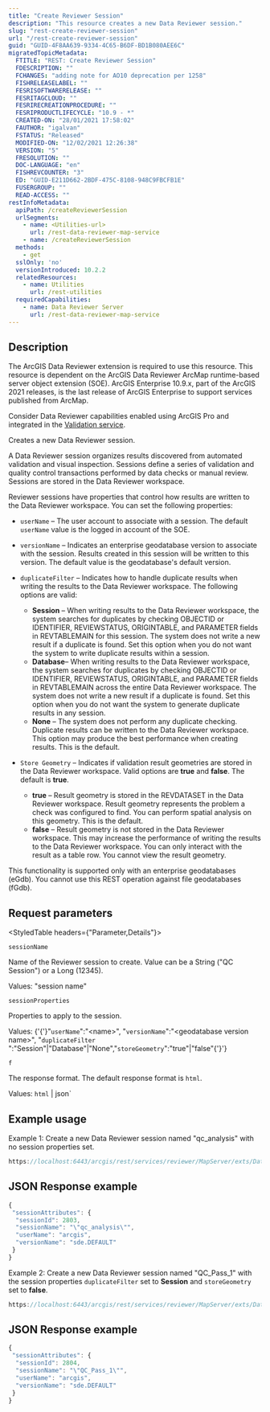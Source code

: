 ```yaml
---
title: "Create Reviewer Session"
description: "This resource creates a new Data Reviewer session."
slug: "rest-create-reviewer-session"
url: "/rest-create-reviewer-session"
guid: "GUID-4F8AA639-9334-4C65-B6DF-BD1B080AEE6C"
migratedTopicMetadata:
  FTITLE: "REST: Create Reviewer Session"
  FDESCRIPTION: ""
  FCHANGES: "adding note for AO10 deprecation per 1258"
  FISHRELEASELABEL: ""
  FESRISOFTWARERELEASE: ""
  FESRITAGCLOUD: ""
  FESRIRECREATIONPROCEDURE: ""
  FESRIPRODUCTLIFECYCLE: "10.9 - *"
  CREATED-ON: "28/01/2021 17:58:02"
  FAUTHOR: "igalvan"
  FSTATUS: "Released"
  MODIFIED-ON: "12/02/2021 12:26:38"
  VERSION: "5"
  FRESOLUTION: ""
  DOC-LANGUAGE: "en"
  FISHREVCOUNTER: "3"
  ED: "GUID-E211D662-2BDF-475C-8108-948C9FBCFB1E"
  FUSERGROUP: ""
  READ-ACCESS: ""
restInfoMetadata:
  apiPath: /createReviewerSession
  urlSegments:
    - name: <Utilities-url>
      url: /rest-data-reviewer-map-service
    - name: /createReviewerSession
  methods:
    - get
  sslOnly: 'no'
  versionIntroduced: 10.2.2
  relatedResources:
    - name: Utilities
      url: /rest-utilities
  requiredCapabilities:
    - name: Data Reviewer Server
      url: /rest-data-reviewer-map-service
---
```



## Description

<Note>
The ArcGIS Data Reviewer extension is required to use this resource.
</Note>

<Note>
This resource is dependent on the ArcGIS Data Reviewer ArcMap runtime-based server object extension (SOE). ArcGIS Enterprise 10.9.x, part of the ArcGIS 2021 releases, is the last release of ArcGIS Enterprise to support services published from ArcMap.

Consider Data Reviewer capabilities enabled using ArcGIS Pro and integrated in the [Validation service](/validation-server).
</Note>

Creates a new Data Reviewer session.

A Data Reviewer session organizes results discovered from automated validation and visual inspection. Sessions define a series of validation and quality control transactions performed by data checks or manual review. Sessions are stored in the Data Reviewer workspace.

Reviewer sessions have properties that control how results are written to the Data Reviewer workspace. You can set the following properties:

-   `userName`  – The user account to associate with a session. The default `userName` value is the logged in account of the SOE. 
-   `versionName`  – Indicates an enterprise geodatabase version to associate with the session. Results created in this session will be written to this version. The default value is the geodatabase's default version. 
-   `duplicateFilter`  – Indicates how to handle duplicate results when writing the results to the Data Reviewer workspace. The following options are valid: 

    -   **Session** – When writing results to the Data Reviewer workspace, the system searches for duplicates by checking OBJECTID or IDENTIFIER, REVIEWSTATUS, ORIGINTABLE, and PARAMETER fields in REVTABLEMAIN for this session. The system does not write a new result if a duplicate is found. Set this option when you do not want the system to write duplicate results within a session. 
    -   **Database**– When writing results to the Data Reviewer workspace, the system searches for duplicates by checking OBJECTID or IDENTIFIER, REVIEWSTATUS, ORIGINTABLE, and PARAMETER fields in REVTABLEMAIN across the entire Data Reviewer workspace. The system does not write a new result if a duplicate is found. Set this option when you do not want the system to generate duplicate results in any session. 
    -   **None** – The system does not perform any duplicate checking. Duplicate results can be written to the Data Reviewer workspace. This option may produce the best performance when creating results. This is the default. 
-   `Store Geometry`  – Indicates if validation result geometries are stored in the Data Reviewer workspace. Valid options are **true** and **false**. The default is **true**.

    -   **true** – Result geometry is stored in the REVDATASET in the Data Reviewer workspace. Result geometry represents the problem a check was configured to find. You can perform spatial analysis on this geometry. This is the default.
    -   **false** – Result geometry is not stored in the Data Reviewer workspace. This may increase the performance of writing the results to the Data Reviewer workspace. You can only interact with the result as a table row. You cannot view the result geometry. 

<Note>
This functionality is supported only with an enterprise geodatabases (eGdb). You cannot use this REST operation against file geodatabases (fGdb). 
</Note>

##  Request parameters 

<StyledTable headers={"Parameter,Details"}>

<StyledTableRow>

<StyledTableCell cellStyle="markdown">

`sessionName` 

</StyledTableCell>

<StyledTableCell cellStyle="markdown">

Name of the Reviewer session to create. Value can be a String ("QC Session") or a Long (12345).

Values: "session name"

</StyledTableCell>

</StyledTableRow>

<StyledTableRow>

<StyledTableCell cellStyle="markdown">

`sessionProperties` 

</StyledTableCell>

<StyledTableCell cellStyle="markdown">

Properties to apply to the session.

Values: {'{'}"`userName`":"&lt;name>", "`versionName`":"&lt;geodatabase version name>", "`duplicateFilter` ":"Session"|"Database"|"None","`storeGeometry`":"true"|"false"{'}'} 

</StyledTableCell>

</StyledTableRow>

<StyledTableRow>

<StyledTableCell cellStyle="markdown">

`f` 

</StyledTableCell>

<StyledTableCell cellStyle="markdown">

The response format. The default response format is `html`. 

Values: `html` | json` 

</StyledTableCell>

</StyledTableRow>

</StyledTable>

## Example usage

Example 1: Create a new Data Reviewer session named "qc_analysis" with no session properties set.

```javascript
https://localhost:6443/arcgis/rest/services/reviewer/MapServer/exts/DataReviewerServer/Utilities/createReviewerSession?sessionName="qc_analysis"&sessionProperties=&f=pjson 
```

## JSON Response example

```javascript
{
 "sessionAttributes": {
  "sessionId": 2803,
  "sessionName": "\"qc_analysis\"",
  "userName": "arcgis",
  "versionName": "sde.DEFAULT"
 }
}

```

Example 2: Create a new Data Reviewer session named "QC_Pass_1" with the session properties `duplicateFilter` set to **Session** and `storeGeometry` set to **false**.

```javascript
https://localhost:6443/arcgis/rest/services/reviewer/MapServer/exts/DataReviewerServer/Utilities/createReviewerSession?sessionName="QC_Pass_1"&sessionProperties={"duplicateFilter":"Session","storeGeometry":"false"}&f=pjson 
```

## JSON Response example

```javascript
{
 "sessionAttributes": {
  "sessionId": 2804,
  "sessionName": "\"QC_Pass_1\"",
  "userName": "arcgis",
  "versionName": "sde.DEFAULT"
 }
}
```